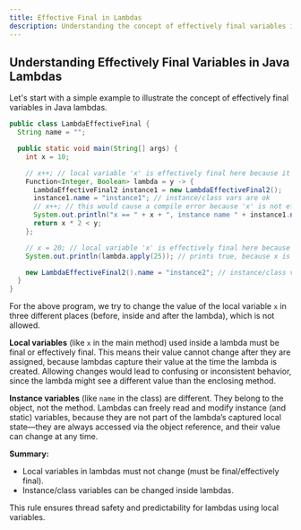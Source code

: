 ```yaml
---
title: Effective Final in Lambdas
description: Understanding the concept of effectively final variables in Java lambdas and how they differ from instance
---
```


## Understanding Effectively Final Variables in Java Lambdas

Let's start with a simple example to illustrate the concept of effectively final variables in Java lambdas.

```java
public class LambdaEffectiveFinal {
  String name = "";

  public static void main(String[] args) {
    int x = 10;

    // x++; // local variable 'x' is effectively final here because it is used in a lambda expression below.
    Function<Integer, Boolean> lambda = y -> {
      LambdaEffectiveFinal2 instance1 = new LambdaEffectiveFinal2();
      instance1.name = "instance1"; // instance/class vars are ok
      // x++; // this would cause a compile error because 'x' is not effectively final
      System.out.println("x == " + x + ", instance name " + instance1.name);
      return x * 2 < y;
    };

    // x = 20; // local variable 'x' is effectively final here because it is used in the lambda function.
    System.out.println(lambda.apply(25)); // prints true, because x is 11 here

    new LambdaEffectiveFinal2().name = "instance2"; // instance/class vars are ok
  }
}
```

For the above program, we try to change the value of the local variable `x` in three different places (before, inside and after the lambda), which is not allowed.

**Local variables** (like `x` in the main method) used inside a lambda must be final or effectively final. This means their value cannot change after they are assigned, because lambdas capture their value at the time the lambda is created. Allowing changes would lead to confusing or inconsistent behavior, since the lambda might see a different value than the enclosing method.

**Instance variables** (like `name` in the class) are different. They belong to the object, not the method. Lambdas can freely read and modify instance (and static) variables, because they are not part of the lambda’s captured local state—they are always accessed via the object reference, and their value can change at any time.

**Summary:**

- Local variables in lambdas must not change (must be final/effectively final).
- Instance/class variables can be changed inside lambdas.

This rule ensures thread safety and predictability for lambdas using local variables.
